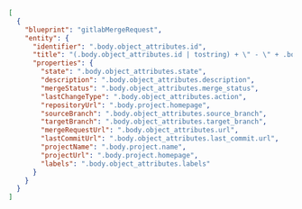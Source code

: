 ```json showLineNumbers
[
  {
    "blueprint": "gitlabMergeRequest",
    "entity": {
      "identifier": ".body.object_attributes.id",
      "title": "(.body.object_attributes.id | tostring) + \" - \" + .body.object_attributes.title",
      "properties": {
        "state": ".body.object_attributes.state",
        "description": ".body.object_attributes.description",
        "mergeStatus": ".body.object_attributes.merge_status",
        "lastChangeType": ".body.object_attributes.action",
        "repositoryUrl": ".body.project.homepage",
        "sourceBranch": ".body.object_attributes.source_branch",
        "targetBranch": ".body.object_attributes.target_branch",
        "mergeRequestUrl": ".body.object_attributes.url",
        "lastCommitUrl": ".body.object_attributes.last_commit.url",
        "projectName": ".body.project.name",
        "projectUrl": ".body.project.homepage",
        "labels": ".body.object_attributes.labels"
      }
    }
  }
]
```

